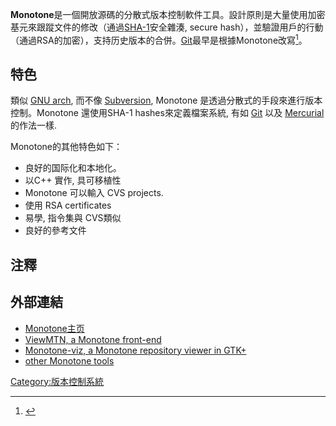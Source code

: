 {{Infobox software
| name                   = Monotone
| logo                   = [[File:monotone-logo.png|File:monotone-logo.png]]
| screenshot             = 
| caption                = 
| developer              = Monotone团队
| released               = {{Start date|2003|04|06}}
| frequently_updated     = yes<!-- Release version update? Don't edit this page, just click on the version number! -->
| programming language   = [[C++|C++]]
| operating system       = [[Unix|Unix]]、[[Linux|Linux]]、[[BSD|BSD]]、[[Mac_OS_X|Mac OS X]]、[[Microsoft_Windows|Windows]] 
| language               = [[英文|英文]]、[[意大利文|意大利文]]、[[瑞典文|瑞典文]]、[[葡萄牙文|葡萄牙文]]、[[德文|德文]]、[[西班牙文|西班牙文]]
| genre                  = [[版本控制|版本控制]]
| license                = [[GNU通用公共授權條款|GNU通用公共授權條款]] 
| website                = [http://monotone.ca/ Monotone主页]
}}

'''Monotone'''是一個開放源碼的分散式版本控制軟件工具。設計原則是大量使用加密基元來跟蹤文件的修改（通過[[SHA-1|SHA-1]]安全雜湊, secure hash），並驗證用戶的行動（通過RSA的加密），支持历史版本的合併。[[Git|Git]]最早是根據Monotone改寫<ref>{{Cite web |url=http://www.uwsg.iu.edu/hypermail/linux/kernel/0504.0/1540.html |title=Linux-Kernel Archive: Kernel SCM saga<!-- Bot generated title --> |accessdate=2010-04-27 |archive-date=2012-06-30 |archive-url=https://archive.is/20120630001050/http://www.uwsg.iu.edu/hypermail/linux/kernel/0504.0/1540.html |dead-url=yes }}</ref>。

== 特色 ==

類似 [[GNU_arch|GNU arch]], 而不像 [[Subversion|Subversion]], Monotone 是透過分散式的手段來進行版本控制。Monotone 還使用SHA-1 hashes來定義檔案系統, 有如 [[Git|Git]] 以及 [[Mercurial|Mercurial]]的作法一樣.

Monotone的其他特色如下：
* 良好的国际化和本地化。
* 以C++ 實作, 具可移植性
* Monotone 可以輸入 CVS projects.
* 使用 RSA certificates
* 易學, 指令集與 CVS類似
* 良好的參考文件

== 注釋 ==

{{reflist}}

== 外部連結 ==

*[http://monotone.ca Monotone主页]{{Wayback|url=http://monotone.ca/ |date=20201109043819 }}
*[https://web.archive.org/web/20100214222558/http://viewmtn.angrygoats.net/ ViewMTN, a Monotone front-end]
*[https://web.archive.org/web/20060829084117/http://oandrieu.nerim.net/monotone-viz/ Monotone-viz, a Monotone repository viewer in GTK+]
*[https://web.archive.org/web/20081025040416/http://www.venge.net/mtn-wiki/InterfacesFrontendsAndTools other Monotone tools]

{{Revision control software}}
[[Category:版本控制系統|Category:版本控制系統]]